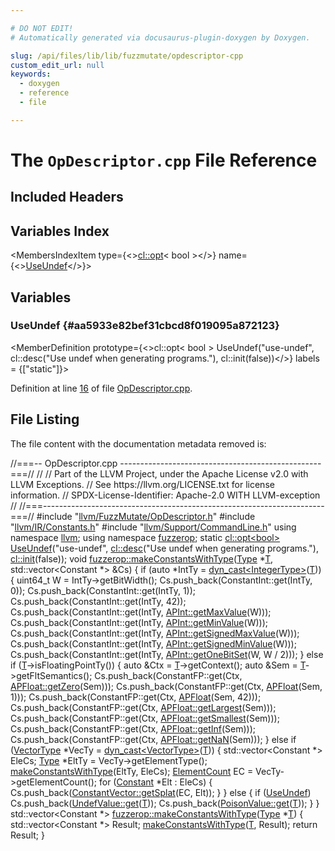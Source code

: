 ```yaml
---

# DO NOT EDIT!
# Automatically generated via docusaurus-plugin-doxygen by Doxygen.

slug: /api/files/lib/lib/fuzzmutate/opdescriptor-cpp
custom_edit_url: null
keywords:
  - doxygen
  - reference
  - file

---
```





# The `OpDescriptor.cpp` File Reference

<DoxygenPage pluginConfig={pluginConfig}>



## Included Headers

<IncludesList>
<IncludesListItem
  filePath="llvm/FuzzMutate/OpDescriptor.h"
  permalink="/docs/api/files/include/include/llvm/include/llvm/fuzzmutate/opdescriptor-h"
  isLocal="true" />
<IncludesListItem
  filePath="llvm/IR/Constants.h"
  permalink="/docs/api/files/include/include/llvm/include/llvm/ir/constants-h"
  isLocal="true" />
<IncludesListItem
  filePath="llvm/Support/CommandLine.h"
  permalink="/docs/api/files/include/include/llvm/include/llvm/support/commandline-h"
  isLocal="true" />
</IncludesList>

## Variables Index

<MembersIndex>

<MembersIndexItem
  type={<><a href="/docs/api/classes/llvm/cl/opt">cl::opt</a>&lt; bool &gt;</>}
  name={<><a href="#aa5933e82bef31cbcd8f019095a872123">UseUndef</a></>}>
</MembersIndexItem>

</MembersIndex>


<SectionDefinition>

## Variables

### UseUndef {#aa5933e82bef31cbcd8f019095a872123}

<MemberDefinition
  prototype={<>cl::opt&lt; bool &gt; UseUndef(&quot;use-undef&quot;, cl::desc(&quot;Use undef when generating programs.&quot;), cl::init(false))</>}
  labels = {["static"]}>

Definition at line <a href="#l00016">16</a> of file <a href="/docs/api/files/lib/lib/fuzzmutate/opdescriptor-cpp">OpDescriptor.cpp</a>.
</MemberDefinition>

</SectionDefinition>

## File Listing

The file content with the documentation metadata removed is:

<ProgramListing>

<Link id="l00001" /><CodeLine lineNumber="1"><Highlight kind="comment">//===-- OpDescriptor.cpp --------------------------------------------------===//</Highlight><Highlight kind="normal"></Highlight></CodeLine>
<Link id="l00002" /><CodeLine lineNumber="2"><Highlight kind="normal"></Highlight><Highlight kind="comment">//</Highlight><Highlight kind="normal"></Highlight></CodeLine>
<Link id="l00003" /><CodeLine lineNumber="3"><Highlight kind="normal"></Highlight><Highlight kind="comment">// Part of the LLVM Project, under the Apache License v2.0 with LLVM Exceptions.</Highlight><Highlight kind="normal"></Highlight></CodeLine>
<Link id="l00004" /><CodeLine lineNumber="4"><Highlight kind="normal"></Highlight><Highlight kind="comment">// See https://llvm.org/LICENSE.txt for license information.</Highlight><Highlight kind="normal"></Highlight></CodeLine>
<Link id="l00005" /><CodeLine lineNumber="5"><Highlight kind="normal"></Highlight><Highlight kind="comment">// SPDX-License-Identifier: Apache-2.0 WITH LLVM-exception</Highlight><Highlight kind="normal"></Highlight></CodeLine>
<Link id="l00006" /><CodeLine lineNumber="6"><Highlight kind="normal"></Highlight><Highlight kind="comment">//</Highlight><Highlight kind="normal"></Highlight></CodeLine>
<Link id="l00007" /><CodeLine lineNumber="7"><Highlight kind="normal"></Highlight><Highlight kind="comment">//===----------------------------------------------------------------------===//</Highlight><Highlight kind="normal"></Highlight></CodeLine>
<Link id="l00008" /><CodeLine lineNumber="8"><Highlight kind="normal"></Highlight></CodeLine>
<Link id="l00009" /><CodeLine lineNumber="9"><Highlight kind="normal"></Highlight><Highlight kind="preprocessor">#include &quot;<a href="/docs/api/files/include/include/llvm/include/llvm/fuzzmutate/opdescriptor-h">llvm/FuzzMutate/OpDescriptor.h</a>&quot;</Highlight><Highlight kind="normal"></Highlight></CodeLine>
<Link id="l00010" /><CodeLine lineNumber="10"><Highlight kind="normal"></Highlight><Highlight kind="preprocessor">#include &quot;<a href="/docs/api/files/include/include/llvm/include/llvm/ir/constants-h">llvm/IR/Constants.h</a>&quot;</Highlight><Highlight kind="normal"></Highlight></CodeLine>
<Link id="l00011" /><CodeLine lineNumber="11"><Highlight kind="normal"></Highlight><Highlight kind="preprocessor">#include &quot;<a href="/docs/api/files/include/include/llvm/include/llvm/support/commandline-h">llvm/Support/CommandLine.h</a>&quot;</Highlight><Highlight kind="normal"></Highlight></CodeLine>
<Link id="l00012" /><CodeLine lineNumber="12"><Highlight kind="normal"></Highlight></CodeLine>
<Link id="l00013" /><CodeLine lineNumber="13"><Highlight kind="normal"></Highlight><Highlight kind="keyword">using namespace </Highlight><Highlight kind="normal"><a href="/docs/api/namespaces/llvm">llvm</a>;</Highlight></CodeLine>
<Link id="l00014" /><CodeLine lineNumber="14"><Highlight kind="normal"></Highlight><Highlight kind="keyword">using namespace </Highlight><Highlight kind="normal"><a href="/docs/api/namespaces/llvm/fuzzerop">fuzzerop</a>;</Highlight></CodeLine>
<Link id="l00015" /><CodeLine lineNumber="15"><Highlight kind="normal"></Highlight></CodeLine>
<Link id="l00016" /><CodeLine lineNumber="16" lineLink="#aa5933e82bef31cbcd8f019095a872123"><Highlight kind="normal"></Highlight><Highlight kind="keyword">static</Highlight><Highlight kind="normal"> <a href="/docs/api/classes/llvm/cl/opt">cl::opt&lt;bool&gt;</a> <a href="#aa5933e82bef31cbcd8f019095a872123">UseUndef</a>(</Highlight><Highlight kind="stringliteral">&quot;use-undef&quot;</Highlight><Highlight kind="normal">,</Highlight></CodeLine>
<Link id="l00017" /><CodeLine lineNumber="17"><Highlight kind="normal">                              <a href="/docs/api/structs/llvm/cl/desc">cl::desc</a>(</Highlight><Highlight kind="stringliteral">&quot;Use undef when generating programs.&quot;</Highlight><Highlight kind="normal">),</Highlight></CodeLine>
<Link id="l00018" /><CodeLine lineNumber="18"><Highlight kind="normal">                              <a href="/docs/api/namespaces/llvm/cl/#ac12e6a8f3a1b511f0dee2ed6de0ae806">cl::init</a>(</Highlight><Highlight kind="keyword">false</Highlight><Highlight kind="normal">));</Highlight></CodeLine>
<Link id="l00019" /><CodeLine lineNumber="19"><Highlight kind="normal"></Highlight></CodeLine>
<Link id="l00020" /><CodeLine lineNumber="20" lineLink="/docs/api/namespaces/llvm/fuzzerop/#a5172beb0382e24b2305c8bc0e46ee1f4"><Highlight kind="normal"></Highlight><Highlight kind="keywordtype">void</Highlight><Highlight kind="normal"> <a href="/docs/api/namespaces/llvm/fuzzerop/#a5172beb0382e24b2305c8bc0e46ee1f4">fuzzerop::makeConstantsWithType</a>(<a href="/docs/api/classes/llvm/type">Type</a> &#42;<a href="/docs/api/files/lib/lib/target/lib/target/mips/mips16isellowering-cpp/#a0acb682b8260ab1c60b918599864e2e5">T</a>, std::vector&lt;Constant &#42;&gt; &amp;Cs) &#123;</Highlight></CodeLine>
<Link id="l00021" /><CodeLine lineNumber="21"><Highlight kind="normal">  </Highlight><Highlight kind="keywordflow">if</Highlight><Highlight kind="normal"> (</Highlight><Highlight kind="keyword">auto</Highlight><Highlight kind="normal"> &#42;IntTy = <a href="/docs/api/namespaces/llvm/#a22eeee01734061ac1b31ccd994c49eef">dyn&#95;cast&lt;IntegerType&gt;</a>(<a href="/docs/api/files/lib/lib/target/lib/target/mips/mips16isellowering-cpp/#a0acb682b8260ab1c60b918599864e2e5">T</a>)) &#123;</Highlight></CodeLine>
<Link id="l00022" /><CodeLine lineNumber="22"><Highlight kind="normal">    uint64&#95;t W = IntTy-&gt;getBitWidth();</Highlight></CodeLine>
<Link id="l00023" /><CodeLine lineNumber="23"><Highlight kind="normal">    Cs.push&#95;back(ConstantInt::get(IntTy, 0));</Highlight></CodeLine>
<Link id="l00024" /><CodeLine lineNumber="24"><Highlight kind="normal">    Cs.push&#95;back(ConstantInt::get(IntTy, 1));</Highlight></CodeLine>
<Link id="l00025" /><CodeLine lineNumber="25"><Highlight kind="normal">    Cs.push&#95;back(ConstantInt::get(IntTy, 42));</Highlight></CodeLine>
<Link id="l00026" /><CodeLine lineNumber="26"><Highlight kind="normal">    Cs.push&#95;back(ConstantInt::get(IntTy, <a href="/docs/api/classes/llvm/apint/#a331d69b5f93e47e7c596062b77dd5913">APInt::getMaxValue</a>(W)));</Highlight></CodeLine>
<Link id="l00027" /><CodeLine lineNumber="27"><Highlight kind="normal">    Cs.push&#95;back(ConstantInt::get(IntTy, <a href="/docs/api/classes/llvm/apint/#a65a6479206acd4113b8aa1c0fbc2158c">APInt::getMinValue</a>(W)));</Highlight></CodeLine>
<Link id="l00028" /><CodeLine lineNumber="28"><Highlight kind="normal">    Cs.push&#95;back(ConstantInt::get(IntTy, <a href="/docs/api/classes/llvm/apint/#a562c9513409b74f02cb3a5c9bae672ea">APInt::getSignedMaxValue</a>(W)));</Highlight></CodeLine>
<Link id="l00029" /><CodeLine lineNumber="29"><Highlight kind="normal">    Cs.push&#95;back(ConstantInt::get(IntTy, <a href="/docs/api/classes/llvm/apint/#a8f877403433892e14ff0c692cbe9efdf">APInt::getSignedMinValue</a>(W)));</Highlight></CodeLine>
<Link id="l00030" /><CodeLine lineNumber="30"><Highlight kind="normal">    Cs.push&#95;back(ConstantInt::get(IntTy, <a href="/docs/api/classes/llvm/apint/#aec662ee6ab1490a4cabebf2812e5b9ca">APInt::getOneBitSet</a>(W, W / 2)));</Highlight></CodeLine>
<Link id="l00031" /><CodeLine lineNumber="31"><Highlight kind="normal">  &#125; </Highlight><Highlight kind="keywordflow">else</Highlight><Highlight kind="normal"> </Highlight><Highlight kind="keywordflow">if</Highlight><Highlight kind="normal"> (<a href="/docs/api/files/lib/lib/target/lib/target/mips/mips16isellowering-cpp/#a0acb682b8260ab1c60b918599864e2e5">T</a>-&gt;isFloatingPointTy()) &#123;</Highlight></CodeLine>
<Link id="l00032" /><CodeLine lineNumber="32"><Highlight kind="normal">    </Highlight><Highlight kind="keyword">auto</Highlight><Highlight kind="normal"> &amp;Ctx = <a href="/docs/api/files/lib/lib/target/lib/target/mips/mips16isellowering-cpp/#a0acb682b8260ab1c60b918599864e2e5">T</a>-&gt;getContext();</Highlight></CodeLine>
<Link id="l00033" /><CodeLine lineNumber="33"><Highlight kind="normal">    </Highlight><Highlight kind="keyword">auto</Highlight><Highlight kind="normal"> &amp;Sem = <a href="/docs/api/files/lib/lib/target/lib/target/mips/mips16isellowering-cpp/#a0acb682b8260ab1c60b918599864e2e5">T</a>-&gt;getFltSemantics();</Highlight></CodeLine>
<Link id="l00034" /><CodeLine lineNumber="34"><Highlight kind="normal">    Cs.push&#95;back(ConstantFP::get(Ctx, <a href="/docs/api/classes/llvm/apfloat/#af591f8d18d0d9773192a0ffcca41796e">APFloat::getZero</a>(Sem)));</Highlight></CodeLine>
<Link id="l00035" /><CodeLine lineNumber="35"><Highlight kind="normal">    Cs.push&#95;back(ConstantFP::get(Ctx, <a href="/docs/api/classes/llvm/apfloat">APFloat</a>(Sem, 1)));</Highlight></CodeLine>
<Link id="l00036" /><CodeLine lineNumber="36"><Highlight kind="normal">    Cs.push&#95;back(ConstantFP::get(Ctx, <a href="/docs/api/classes/llvm/apfloat">APFloat</a>(Sem, 42)));</Highlight></CodeLine>
<Link id="l00037" /><CodeLine lineNumber="37"><Highlight kind="normal">    Cs.push&#95;back(ConstantFP::get(Ctx, <a href="/docs/api/classes/llvm/apfloat/#aaa67fe0741c2b3712630ae636f8c2c20">APFloat::getLargest</a>(Sem)));</Highlight></CodeLine>
<Link id="l00038" /><CodeLine lineNumber="38"><Highlight kind="normal">    Cs.push&#95;back(ConstantFP::get(Ctx, <a href="/docs/api/classes/llvm/apfloat/#abbed2fc7a4a18eea942e56d6b7583c1e">APFloat::getSmallest</a>(Sem)));</Highlight></CodeLine>
<Link id="l00039" /><CodeLine lineNumber="39"><Highlight kind="normal">    Cs.push&#95;back(ConstantFP::get(Ctx, <a href="/docs/api/classes/llvm/apfloat/#ab35b08ed1345493af2c69fbb71e4d0c3">APFloat::getInf</a>(Sem)));</Highlight></CodeLine>
<Link id="l00040" /><CodeLine lineNumber="40"><Highlight kind="normal">    Cs.push&#95;back(ConstantFP::get(Ctx, <a href="/docs/api/classes/llvm/apfloat/#aeecd5fa66870de83d235933a683b5952">APFloat::getNaN</a>(Sem)));</Highlight></CodeLine>
<Link id="l00041" /><CodeLine lineNumber="41"><Highlight kind="normal">  &#125; </Highlight><Highlight kind="keywordflow">else</Highlight><Highlight kind="normal"> </Highlight><Highlight kind="keywordflow">if</Highlight><Highlight kind="normal"> (<a href="/docs/api/classes/llvm/vectortype">VectorType</a> &#42;VecTy = <a href="/docs/api/namespaces/llvm/#a22eeee01734061ac1b31ccd994c49eef">dyn&#95;cast&lt;VectorType&gt;</a>(<a href="/docs/api/files/lib/lib/target/lib/target/mips/mips16isellowering-cpp/#a0acb682b8260ab1c60b918599864e2e5">T</a>)) &#123;</Highlight></CodeLine>
<Link id="l00042" /><CodeLine lineNumber="42"><Highlight kind="normal">    std::vector&lt;Constant &#42;&gt; EleCs;</Highlight></CodeLine>
<Link id="l00043" /><CodeLine lineNumber="43"><Highlight kind="normal">    <a href="/docs/api/classes/llvm/type">Type</a> &#42;EltTy = VecTy-&gt;getElementType();</Highlight></CodeLine>
<Link id="l00044" /><CodeLine lineNumber="44"><Highlight kind="normal">    <a href="/docs/api/namespaces/llvm/fuzzerop/#a5172beb0382e24b2305c8bc0e46ee1f4">makeConstantsWithType</a>(EltTy, EleCs);</Highlight></CodeLine>
<Link id="l00045" /><CodeLine lineNumber="45"><Highlight kind="normal">    <a href="/docs/api/classes/llvm/elementcount">ElementCount</a> EC = VecTy-&gt;getElementCount();</Highlight></CodeLine>
<Link id="l00046" /><CodeLine lineNumber="46"><Highlight kind="normal">    </Highlight><Highlight kind="keywordflow">for</Highlight><Highlight kind="normal"> (<a href="/docs/api/classes/llvm/constant">Constant</a> &#42;Elt : EleCs) &#123;</Highlight></CodeLine>
<Link id="l00047" /><CodeLine lineNumber="47"><Highlight kind="normal">      Cs.push&#95;back(<a href="/docs/api/classes/llvm/constantvector/#aa3b241b35b0039b413faf1ef4e873eb7">ConstantVector::getSplat</a>(EC, Elt));</Highlight></CodeLine>
<Link id="l00048" /><CodeLine lineNumber="48"><Highlight kind="normal">    &#125;</Highlight></CodeLine>
<Link id="l00049" /><CodeLine lineNumber="49"><Highlight kind="normal">  &#125; </Highlight><Highlight kind="keywordflow">else</Highlight><Highlight kind="normal"> &#123;</Highlight></CodeLine>
<Link id="l00050" /><CodeLine lineNumber="50"><Highlight kind="normal">    </Highlight><Highlight kind="keywordflow">if</Highlight><Highlight kind="normal"> (<a href="#aa5933e82bef31cbcd8f019095a872123">UseUndef</a>)</Highlight></CodeLine>
<Link id="l00051" /><CodeLine lineNumber="51"><Highlight kind="normal">      Cs.push&#95;back(<a href="/docs/api/classes/llvm/undefvalue/#a4ae5ff22b700a42bcc5d889233721335">UndefValue::get</a>(<a href="/docs/api/files/lib/lib/target/lib/target/mips/mips16isellowering-cpp/#a0acb682b8260ab1c60b918599864e2e5">T</a>));</Highlight></CodeLine>
<Link id="l00052" /><CodeLine lineNumber="52"><Highlight kind="normal">    Cs.push&#95;back(<a href="/docs/api/classes/llvm/poisonvalue/#a1bf08613fb664a2e377a9a72c59a6b66">PoisonValue::get</a>(<a href="/docs/api/files/lib/lib/target/lib/target/mips/mips16isellowering-cpp/#a0acb682b8260ab1c60b918599864e2e5">T</a>));</Highlight></CodeLine>
<Link id="l00053" /><CodeLine lineNumber="53"><Highlight kind="normal">  &#125;</Highlight></CodeLine>
<Link id="l00054" /><CodeLine lineNumber="54"><Highlight kind="normal">&#125;</Highlight></CodeLine>
<Link id="l00055" /><CodeLine lineNumber="55"><Highlight kind="normal"></Highlight></CodeLine>
<Link id="l00056" /><CodeLine lineNumber="56" lineLink="/docs/api/namespaces/llvm/fuzzerop/#a849d8d065430cf5846364b7f73c07416"><Highlight kind="normal">std::vector&lt;Constant &#42;&gt; <a href="/docs/api/namespaces/llvm/fuzzerop/#a5172beb0382e24b2305c8bc0e46ee1f4">fuzzerop::makeConstantsWithType</a>(<a href="/docs/api/classes/llvm/type">Type</a> &#42;<a href="/docs/api/files/lib/lib/target/lib/target/mips/mips16isellowering-cpp/#a0acb682b8260ab1c60b918599864e2e5">T</a>) &#123;</Highlight></CodeLine>
<Link id="l00057" /><CodeLine lineNumber="57"><Highlight kind="normal">  std::vector&lt;Constant &#42;&gt; Result;</Highlight></CodeLine>
<Link id="l00058" /><CodeLine lineNumber="58"><Highlight kind="normal">  <a href="/docs/api/namespaces/llvm/fuzzerop/#a5172beb0382e24b2305c8bc0e46ee1f4">makeConstantsWithType</a>(<a href="/docs/api/files/lib/lib/target/lib/target/mips/mips16isellowering-cpp/#a0acb682b8260ab1c60b918599864e2e5">T</a>, Result);</Highlight></CodeLine>
<Link id="l00059" /><CodeLine lineNumber="59"><Highlight kind="normal">  </Highlight><Highlight kind="keywordflow">return</Highlight><Highlight kind="normal"> Result;</Highlight></CodeLine>
<Link id="l00060" /><CodeLine lineNumber="60"><Highlight kind="normal">&#125;</Highlight></CodeLine>

</ProgramListing>


</DoxygenPage>
